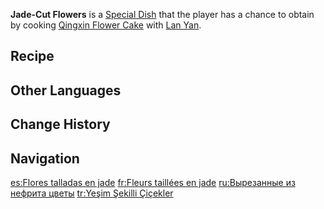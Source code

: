 {{Food Infobox
|id              = 108788
|description     = Before you, a young girl lowers her head, focused on weaving something with great care... In no time at all, a delicate rattan bowl appears in your hands, holding exquisite silver swallows and fragrant pastries. The girl's sincere, innocent smile seems almost like a spell, urging you to take a bite, and as you do, the flavors linger delightfully on your plate.
|type            = Adventurer's Dishes
|effectType      = Stamina Increase
|effect          = Restores '''80''' Stamina.
|eff_att1        = Stamina
|eff_att2        = Stamina Restore
|quality         = 2
|character       = Lan Yan
|base            = Qingxin Flower Cake
}}
'''Jade-Cut Flowers''' is a [[Special Dish]] that the player has a chance to obtain by cooking [[Qingxin Flower Cake]] with [[Lan Yan]].

==Recipe==
{{Recipe
|type = Cooking
|character = Lan Yan
|Qingxin = 1
|Flour = 1
|Sugar = 1
|sort = Qingxin;Flour;Sugar
}}

==Other Languages==
{{Other Languages
|en       = Jade-Cut Flowers
|zhs      = 玉剪着花
|zhs_rm   = Yùjiǎn Zhuóhuā
|zht      = 玉剪著花
|zht_rm   = Yùjiǎn Zhuóhuā
|zh_tl    = 
|ja       = 花に翦玉
|ja_rm    = Hana ni Sengyoku{{Assumed}}
|ja_tl    = Jade-Cut Flowers
|ko       = 제비와 꽃
|ko_tl    = 
|es       = Flores talladas en jade
|es_tl    = Carved Jade Flowers
|fr       = Fleurs taillées en jade
|fr_tl    = Jade-Cut Flowers
|ru       = Вырезанные из нефрита цветы
|ru_tl    = 
|th       = Jade-Cut Flowers
|vi       = Hoa Như Cắt Ngọc
|vi_tl    = 
|de       = Jade-Schnittblumen
|de_tl    = Jade-Cut Flowers
|id       = Jade-Cut Flowers
|pt       = Flores de Jade
|pt_tl    = 
|tr       = Yeşim Şekilli Çiçekler
|tr_tl    = 
|it       = Fior di giada
|it_tl    = 
}}

==Change History==
{{Change History|5.3}}

==Navigation==
{{Food Navbox|type=Special Dishes}}

[[es:Flores talladas en jade]]
[[fr:Fleurs taillées en jade]]
[[ru:Вырезанные из нефрита цветы]]
[[tr:Yeşim Şekilli Çiçekler]]